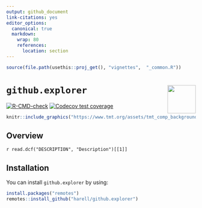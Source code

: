 ---
output: github_document
link-citations: yes
editor_options: 
  canonical: true
  markdown: 
    wrap: 80
    references: 
      location: section
---

```{r setup, echo = FALSE, results = 'hide', message = FALSE, warning = FALSE}
source(file.path(usethis::proj_get(), "vignettes",  "_common.R"))
```

# `github.explorer` <img src="https://raw.githubusercontent.com/harell/github.explorer/master/pkgdown/logo.png" align="right" style="float:right; height:75px"/>

<!-- badges: start -->
[![R-CMD-check](https://github.com/harell/github.explorer/workflows/R-CMD-check/badge.svg)](https://github.com/harell/github.explorer/actions)
[![Codecov test coverage](https://codecov.io/gh/harell/github.explorer/branch/master/graph/badge.svg)](https://codecov.io/gh/harell/github.explorer?branch=master)
<!-- badges: end -->


```{r, echo = FALSE, out.width = "100%"}
knitr::include_graphics("https://www.tmt.org/assets/tmt_comp_background-f920515202d7fa2ce6dc8c485d53df5c2a9f5f3e4ff1414500ab8d5da629e49e.jpg")
```

## Overview

`r read.dcf("DESCRIPTION", "Description")[[1]]`

## Installation

You can install `github.explorer` by using:

```{r, eval=FALSE, echo=TRUE}
install.packages("remotes")
remotes::install_github("harell/github.explorer")
```

